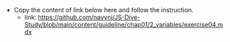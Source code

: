 - Copy the content of link below here and follow the instruction.
  - link: https://github.com/navynj/JS-Dive-Study/blob/main/content/guideline/chap01/2_variables/exercise04.mdx
